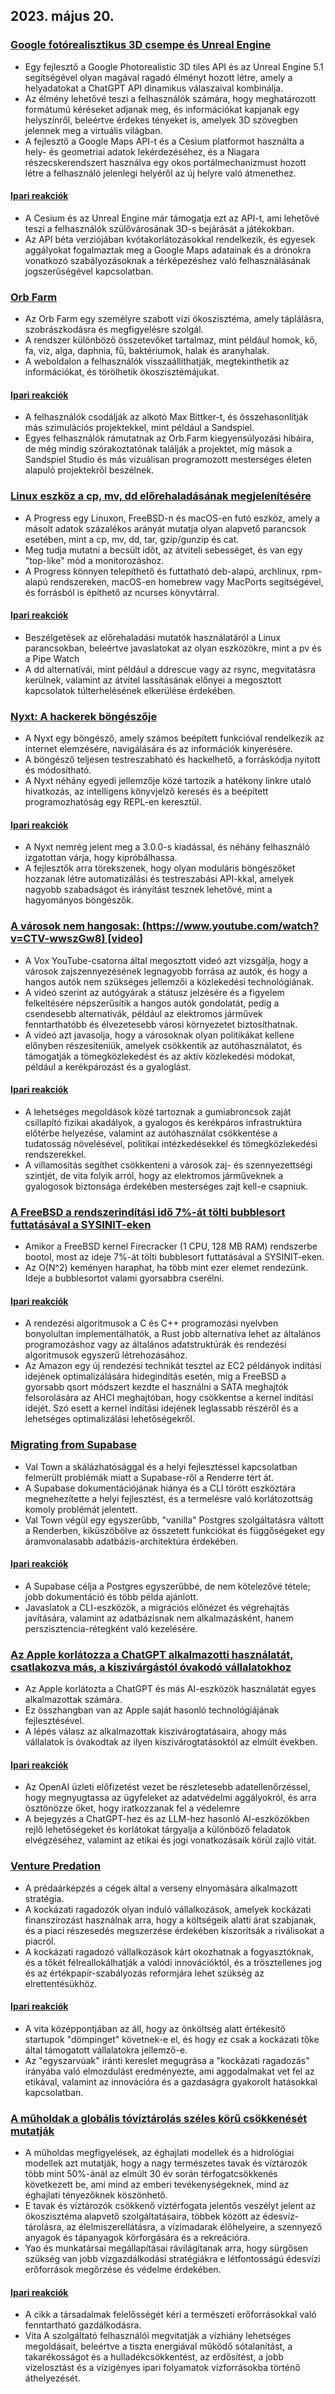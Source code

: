 

<CallToAction />

<Steps>

## 2023. május 20.

### [Google fotórealisztikus 3D csempe és Unreal Engine](https://nilsbakker.nl/portfolio/3d-tiles/)

- Egy fejlesztő a Google Photorealistic 3D tiles API és az Unreal Engine 5.1 segítségével olyan magával ragadó élményt hozott létre, amely a helyadatokat a ChatGPT API dinamikus válaszaival kombinálja.
- Az élmény lehetővé teszi a felhasználók számára, hogy meghatározott formátumú kéréseket adjanak meg, és információkat kapjanak egy helyszínről, beleértve érdekes tényeket is, amelyek 3D szövegben jelennek meg a virtuális világban.
- A fejlesztő a Google Maps API-t és a Cesium platformot használta a hely- és geometriai adatok lekérdezéséhez, és a Niagara részecskerendszert használva egy okos portálmechanizmust hozott létre a felhasználó jelenlegi helyéről az új helyre való átmenethez.

#### [Ipari reakciók](http://news.ycombinator.com/item?id=36000631)

- A Cesium és az Unreal Engine már támogatja ezt az API-t, ami lehetővé teszi a felhasználók szülővárosának 3D-s bejárását a játékokban.
- Az API béta verziójában kvótakorlátozásokkal rendelkezik, és egyesek aggályokat fogalmaztak meg a Google Maps adatainak és a drónokra vonatkozó szabályozásoknak a térképezéshez való felhasználásának jogszerűségével kapcsolatban.

### [Orb Farm](https://orb.farm/)

- Az Orb Farm egy személyre szabott vízi ökoszisztéma, amely táplálásra, szobrászkodásra és megfigyelésre szolgál.
- A rendszer különböző összetevőket tartalmaz, mint például homok, kő, fa, víz, alga, daphnia, fű, baktériumok, halak és aranyhalak.
- A weboldalon a felhasználók visszaállíthatják, megtekinthetik az információkat, és törölhetik ökoszisztémájukat.

#### [Ipari reakciók](http://news.ycombinator.com/item?id=35999835)

- A felhasználók csodálják az alkotó Max Bittker-t, és összehasonlítják más szimulációs projektekkel, mint például a Sandspiel.
- Egyes felhasználók rámutatnak az Orb.Farm kiegyensúlyozási hibáira, de még mindig szórakoztatónak találják a projektet, míg mások a Sandspiel Studio és más vizuálisan programozott mesterséges életen alapuló projektekről beszélnek.

### [Linux eszköz a cp, mv, dd előrehaladásának megjelenítésére](https://github.com/Xfennec/progress)

- A Progress egy Linuxon, FreeBSD-n és macOS-en futó eszköz, amely a másolt adatok százalékos arányát mutatja olyan alapvető parancsok esetében, mint a cp, mv, dd, tar, gzip/gunzip és cat.
- Meg tudja mutatni a becsült időt, az átviteli sebességet, és van egy "top-like" mód a monitorozáshoz.
- A Progress könnyen telepíthető és futtatható deb-alapú, archlinux, rpm-alapú rendszereken, macOS-en homebrew vagy MacPorts segítségével, és forrásból is építhető az ncurses könyvtárral.

#### [Ipari reakciók](http://news.ycombinator.com/item?id=36000407)

- Beszélgetések az előrehaladási mutatók használatáról a Linux parancsokban, beleértve javaslatokat az olyan eszközökre, mint a pv és a Pipe Watch
- A dd alternatívái, mint például a ddrescue vagy az rsync, megvitatásra kerülnek, valamint az átvitel lassításának előnyei a megosztott kapcsolatok túlterhelésének elkerülése érdekében.

### [Nyxt: A hackerek böngészője](https://nyxt.atlas.engineer/)

- A Nyxt egy böngésző, amely számos beépített funkcióval rendelkezik az internet elemzésére, navigálására és az információk kinyerésére.
- A böngésző teljesen testreszabható és hackelhető, a forráskódja nyitott és módosítható.
- A Nyxt néhány egyedi jellemzője közé tartozik a hatékony linkre utaló hivatkozás, az intelligens könyvjelző keresés és a beépített programozhatóság egy REPL-en keresztül.

#### [Ipari reakciók](http://news.ycombinator.com/item?id=36006423)

- A Nyxt nemrég jelent meg a 3.0.0-s kiadással, és néhány felhasználó izgatottan várja, hogy kipróbálhassa.
- A fejlesztők arra törekszenek, hogy olyan moduláris böngészőket hozzanak létre automatizálási és testreszabási API-kkal, amelyek nagyobb szabadságot és irányítást tesznek lehetővé, mint a hagyományos böngészők.

### [A városok nem hangosak: (https://www.youtube.com/watch?v=CTV-wwszGw8) [video]](https://www.youtube.com/watch?v=CTV-wwszGw8)

- A Vox YouTube-csatorna által megosztott videó azt vizsgálja, hogy a városok zajszennyezésének legnagyobb forrása az autók, és hogy a hangos autók nem szükséges jellemzői a közlekedési technológiának.
- A videó szerint az autógyárak a státusz jelzésére és a figyelem felkeltésére népszerűsítik a hangos autók gondolatát, pedig a csendesebb alternatívák, például az elektromos járművek fenntarthatóbb és élvezetesebb városi környezetet biztosíthatnak.
- A videó azt javasolja, hogy a városoknak olyan politikákat kellene előnyben részesíteniük, amelyek csökkentik az autóhasználatot, és támogatják a tömegközlekedést és az aktív közlekedési módokat, például a kerékpározást és a gyaloglást.

#### [Ipari reakciók](http://news.ycombinator.com/item?id=35999950)

- A lehetséges megoldások közé tartoznak a gumiabroncsok zaját csillapító fizikai akadályok, a gyalogos és kerékpáros infrastruktúra előtérbe helyezése, valamint az autóhasználat csökkentése a tudatosság növelésével, politikai intézkedésekkel és tömegközlekedési rendszerekkel.
- A villamosítás segíthet csökkenteni a városok zaj- és szennyezettségi szintjét, de vita folyik arról, hogy az elektromos járműveknek a gyalogosok biztonsága érdekében mesterséges zajt kell-e csapniuk.

### [A FreeBSD a rendszerindítási idő 7%-át tölti bubblesort futtatásával a SYSINIT-eken](https://twitter.com/cperciva/status/1659558311920914432)

- Amikor a FreeBSD kernel Firecracker (1 CPU, 128 MB RAM) rendszerbe bootol, most az ideje 7%-át tölti bubblesort futtatásával a SYSINIT-eken.
- Az O(N^2) keményen haraphat, ha több mint ezer elemet rendezünk. Ideje a bubblesortot valami gyorsabbra cserélni.

#### [Ipari reakciók](http://news.ycombinator.com/item?id=36002574)

- A rendezési algoritmusok a C és C++ programozási nyelvben bonyolultan implementálhatók, a Rust jobb alternatíva lehet az általános programozáshoz vagy az általános adatstruktúrák és rendezési algoritmusok egyszerű létrehozásához.
- Az Amazon egy új rendezési technikát tesztel az EC2 példányok indítási idejének optimalizálására hidegindítás esetén, míg a FreeBSD a gyorsabb qsort módszert kezdte el használni a SATA meghajtók felsorolására az AHCI meghajtóban, hogy csökkentse a kernel indítási idejét. Szó esett a kernel indítási idejének leglassabb részéről és a lehetséges optimalizálási lehetőségekről.

### [Migrating from Supabase](https://blog.val.town/blog/migrating-from-supabase)

- Val Town a skálázhatósággal és a helyi fejlesztéssel kapcsolatban felmerült problémák miatt a Supabase-ről a Renderre tért át.
- A Supabase dokumentációjának hiánya és a CLI törött eszköztára megnehezítette a helyi fejlesztést, és a termelésre való korlátozottság komoly problémát jelentett.
- Val Town végül egy egyszerűbb, "vanilla" Postgres szolgáltatásra váltott a Renderben, kiküszöbölve az összetett funkciókat és függőségeket egy áramvonalasabb adatbázis-architektúra érdekében.

#### [Ipari reakciók](http://news.ycombinator.com/item?id=36004925)

- A Supabase célja a Postgres egyszerűbbé, de nem kötelezővé tétele; jobb dokumentáció és több példa ajánlott.
- Javaslatok a CLI-eszközök, a migrációs előnézet és végrehajtás javítására, valamint az adatbázisnak nem alkalmazásként, hanem perszisztencia-rétegként való kezelésére.

### [Az Apple korlátozza a ChatGPT alkalmazotti használatát, csatlakozva más, a kiszivárgástól óvakodó vállalatokhoz](https://www.wsj.com/articles/apple-restricts-use-of-chatgpt-joining-other-companies-wary-of-leaks-d44d7d34)

- Az Apple korlátozta a ChatGPT és más AI-eszközök használatát egyes alkalmazottak számára.
- Ez összhangban van az Apple saját hasonló technológiájának fejlesztésével.
- A lépés válasz az alkalmazottak kiszivárogtatásaira, ahogy más vállalatok is óvakodtak az ilyen kiszivárogtatásoktól az elmúlt években.

#### [Ipari reakciók](http://news.ycombinator.com/item?id=36000079)

- Az OpenAI üzleti előfizetést vezet be részletesebb adatellenőrzéssel, hogy megnyugtassa az ügyfeleket az adatvédelmi aggályokról, és arra ösztönözze őket, hogy iratkozzanak fel a védelemre
- A bejegyzés a ChatGPT-hez és az LLM-hez hasonló AI-eszközökben rejlő lehetőségeket és korlátokat tárgyalja a különböző feladatok elvégzéséhez, valamint az etikai és jogi vonatkozásaik körül zajló vitát.

### [Venture Predation](https://papers.ssrn.com/sol3/papers.cfm?abstract_id=4437360)

- A prédaárképzés a cégek által a verseny elnyomására alkalmazott stratégia.
- A kockázati ragadozók olyan induló vállalkozások, amelyek kockázati finanszírozást használnak arra, hogy a költségeik alatti árat szabjanak, és a piaci részesedés megszerzése érdekében kiszorítsák a riválisokat a piacról.
- A kockázati ragadozó vállalkozások kárt okozhatnak a fogyasztóknak, és a tőkét félreallokálhatják a valódi innovációktól, és a trösztellenes jog és az értékpapír-szabályozás reformjára lehet szükség az elrettentésükhöz.

#### [Ipari reakciók](http://news.ycombinator.com/item?id=36003096)

- A vita középpontjában az áll, hogy az önköltség alatt értékesítő startupok "dömpinget" követnek-e el, és hogy ez csak a kockázati tőke által támogatott vállalatokra jellemző-e.
- Az "egyszarvúak" iránti kereslet megugrása a "kockázati ragadozás" irányába való elmozdulást eredményezte, ami aggodalmakat vet fel az etikával, valamint az innovációra és a gazdaságra gyakorolt hatásokkal kapcsolatban.

### [A műholdak a globális tóvíztárolás széles körű csökkenését mutatják](https://www.science.org/doi/10.1126/science.abo2812)

- A műholdas megfigyelések, az éghajlati modellek és a hidrológiai modellek azt mutatják, hogy a nagy természetes tavak és víztározók több mint 50%-ánál az elmúlt 30 év során térfogatcsökkenés következett be, ami mind az emberi tevékenységeknek, mind az éghajlati tényezőknek köszönhető.
- E tavak és víztározók csökkenő víztérfogata jelentős veszélyt jelent az ökoszisztéma alapvető szolgáltatásaira, többek között az édesvíz-tárolásra, az élelmiszerellátásra, a vízimadarak élőhelyeire, a szennyező anyagok és tápanyagok körforgására és a rekreációra.
- Yao és munkatársai megállapításai rávilágítanak arra, hogy sürgősen szükség van jobb vízgazdálkodási stratégiákra e létfontosságú édesvízi erőforrások megőrzése és védelme érdekében.

#### [Ipari reakciók](http://news.ycombinator.com/item?id=35999438)

- A cikk a társadalmak felelősségét kéri a természeti erőforrásokkal való fenntartható gazdálkodásra.
- Vita A szolgáltató felhasználói megvitatják a vízhiány lehetséges megoldásait, beleértve a tiszta energiával működő sótalanítást, a takarékosságot és a hulladékcsökkentést, az erdősítést, a jobb vízelosztást és a vízigényes ipari folyamatok vízforrásokba történő áthelyezését.

</Steps>
